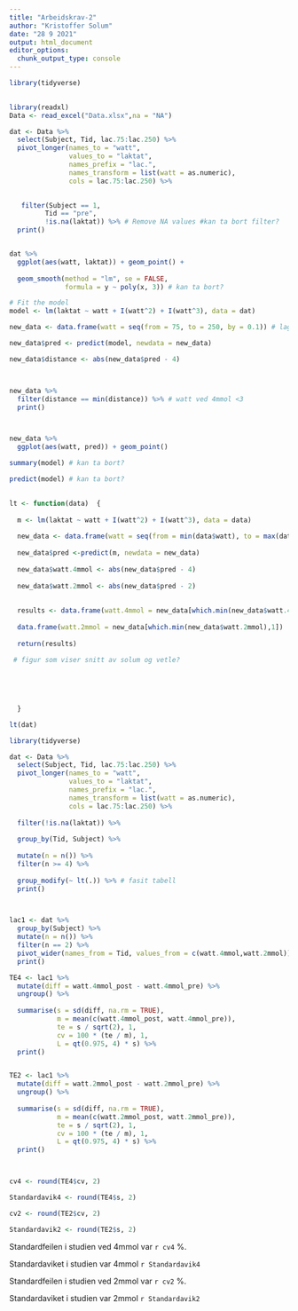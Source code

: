 ```yaml
---
title: "Arbeidskrav-2"
author: "Kristoffer Solum"
date: "28 9 2021"
output: html_document
editor_options: 
  chunk_output_type: console
---
```


```r
library(tidyverse)
  

library(readxl)
Data <- read_excel("Data.xlsx",na = "NA")

dat <- Data %>%
  select(Subject, Tid, lac.75:lac.250) %>%
  pivot_longer(names_to = "watt",
               values_to = "laktat",
               names_prefix = "lac.",
               names_transform = list(watt = as.numeric),
               cols = lac.75:lac.250) %>%

  
   filter(Subject == 1,
         Tid == "pre",
         !is.na(laktat)) %>% # Remove NA values #kan ta bort filter?
  print()


dat %>%
  ggplot(aes(watt, laktat)) + geom_point() +
  
  geom_smooth(method = "lm", se = FALSE, 
              formula = y ~ poly(x, 3)) # kan ta bort?

# Fit the model
model <- lm(laktat ~ watt + I(watt^2) + I(watt^3), data = dat)

new_data <- data.frame(watt = seq(from = 75, to = 250, by = 0.1)) # lagde tabellen fra 75- 250w slik at det skal bli mulig å sammenligne mellom solum og vetle

new_data$pred <- predict(model, newdata = new_data)

new_data$distance <- abs(new_data$pred - 4)



new_data %>%
  filter(distance == min(distance)) %>% # watt ved 4mmol <3
  print()



new_data %>%
  ggplot(aes(watt, pred)) + geom_point()

summary(model) # kan ta bort?

predict(model) # kan ta bort?
  
```


```r
lt <- function(data)  { 
  
  m <- lm(laktat ~ watt + I(watt^2) + I(watt^3), data = data)
  
  new_data <- data.frame(watt = seq(from = min(data$watt), to = max(data$watt), by = 0.01))
  
  new_data$pred <-predict(m, newdata = new_data)
  
  new_data$watt.4mmol <- abs(new_data$pred - 4)
  
  new_data$watt.2mmol <- abs(new_data$pred - 2)
  
  
  results <- data.frame(watt.4mmol = new_data[which.min(new_data$watt.4mmol),1]) %>%
  
  data.frame(watt.2mmol = new_data[which.min(new_data$watt.2mmol),1])
  
  return(results)

 # figur som viser snitt av solum og vetle?
  
  
  

  
  }

lt(dat)

```


```r

library(tidyverse)

dat <- Data %>%
  select(Subject, Tid, lac.75:lac.250) %>%
  pivot_longer(names_to = "watt",
               values_to = "laktat",
               names_prefix = "lac.",
               names_transform = list(watt = as.numeric),
               cols = lac.75:lac.250) %>%
  
  filter(!is.na(laktat)) %>%
  
  group_by(Tid, Subject) %>%
  
  mutate(n = n()) %>%
  filter(n >= 4) %>%
  
  group_modify(~ lt(.)) %>% # fasit tabell
  print()




```

```r

lac1 <- dat %>%
  group_by(Subject) %>%
  mutate(n = n()) %>%
  filter(n == 2) %>%
  pivot_wider(names_from = Tid, values_from = c(watt.4mmol,watt.2mmol)) %>%
  print()

TE4 <- lac1 %>%
  mutate(diff = watt.4mmol_post - watt.4mmol_pre) %>%
  ungroup() %>%
  
  summarise(s = sd(diff, na.rm = TRUE), 
            m = mean(c(watt.4mmol_post, watt.4mmol_pre)), 
            te = s / sqrt(2), 1,
            cv = 100 * (te / m), 1,
            L = qt(0.975, 4) * s) %>%
  print()


TE2 <- lac1 %>%
  mutate(diff = watt.2mmol_post - watt.2mmol_pre) %>%
  ungroup() %>%
  
  summarise(s = sd(diff, na.rm = TRUE), 
            m = mean(c(watt.2mmol_post, watt.2mmol_pre)), 
            te = s / sqrt(2), 1,
            cv = 100 * (te / m), 1,
            L = qt(0.975, 4) * s) %>%
  print()



cv4 <- round(TE4$cv, 2)

Standardavik4 <- round(TE4$s, 2)

cv2 <- round(TE2$cv, 2)

Standardavik2 <- round(TE2$s, 2)

```





Standardfeilen i studien ved 4mmol var `r cv4` %.

Standardaviket i studien var 4mmol `r Standardavik4` 

Standardfeilen i studien ved 2mmol var `r cv2` %.

Standardaviket i studien var 2mmol `r Standardavik2` 


